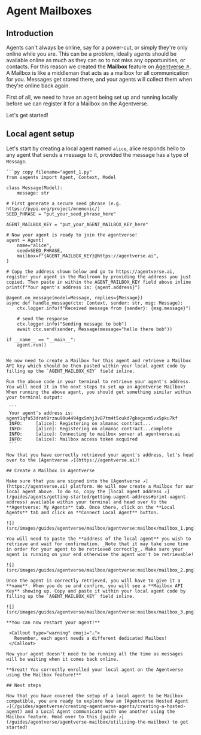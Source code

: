 
# Agent Mailboxes

## Introduction
Agents can't always be online, say for a power-cut, or simply they're only online while you are. This can be a problem, ideally agents should be available online as much as they can so to not miss any opportunities, or contacts. For this reason we created the **Mailbox** feature on [Agentverse ↗️](https://agentverse.ai). A Mailbox is like a middleman that acts as a mailbox for all communication for you.
Messages get stored there, and your agents will collect them when they're online back again.

First of all, we need to have an agent being set up and running locally before we can register it for a Mailbox on the Agentverse.

Let's get started!

## Local agent setup

Let's start by creating a local agent named `alice`, alice responds hello to any agent that sends a message to it, provided the message has a type of `Message`.

    ```py copy filename="agent_1.py"
    from uagents import Agent, Context, Model

    class Message(Model):
        message: str

    # First generate a secure seed phrase (e.g. https://pypi.org/project/mnemonic/)
    SEED_PHRASE = "put_your_seed_phrase_here"

    AGENT_MAILBOX_KEY = "put_your_AGENT_MAILBOX_KEY_here"

    # Now your agent is ready to join the agentverse!
    agent = Agent(
        name="alice",
        seed=SEED_PHRASE,
        mailbox=f"{AGENT_MAILBOX_KEY}@https://agentverse.ai",
    )

    # Copy the address shown below and go to https://agentverse.ai, register your agent in the Mailroom by providing the address you just copied. Then paste in within the AGENT_MAILBOX_KEY field above inline
    print(f"Your agent's address is: {agent.address}")

    @agent.on_message(model=Message, replies={Message})
    async def handle_message(ctx: Context, sender: str, msg: Message):
        ctx.logger.info(f"Received message from {sender}: {msg.message}")

        # send the response
        ctx.logger.info("Sending message to bob")
        await ctx.send(sender, Message(message="hello there bob"))

    if __name__ == "__main__":
        agent.run()
   ```

We now need to create a Mailbox for this agent and retrieve a Mailbox API key which should be then pasted within your local agent code by filling up the `AGENT_MAILBOX_KEY` field inline.

Run the above code in your terminal to retrieve your agent's address. You will need it in the next steps to set up an Agentverse Mailbox!
When running the above agent, you should get something similar within your terminal output:

    ```
    Your agent's address is: agent1qfa53drat8rzau90u4494gx5mhj3v87tm4t5cukd7gkegxcm5vx5pku7kf
    INFO:     [alice]: Registering on almanac contract...
    INFO:     [alice]: Registering on almanac contract...complete
    INFO:     [alice]: Connecting to mailbox server at agentverse.ai
    INFO:     [alice]: Mailbox access token acquired
    ```

Now that you have correctly retrieved your agent's address, let's head over to the [Agentverse ↗️](https://agentverse.ai)!

## Create a Mailbox in Agentverse

Make sure that you are signed into the [Agentverse ↗️](https://agentverse.ai) platform. We will now create a Mailbox for our local agent above. To do so, copy the [local agent address ↗️](/guides/agents/getting-started/getting-uagent-address#print-uagent-address) available within your terminal and head over to the **Agentverse: My Agents** tab. Once there, click on the **Local Agents** tab and click on **Connect Local Agent** button.

![](src/images/guides/agentverse/mailbox/agentverse:mailbox/mailbox_1.png)

You will need to paste the **address of the local agent** you wish to retrieve and wait for confirmation. _Note that it may take some time in order for your agent to be retrieved correctly_. Make sure your agent is running on your end otherwise the agent won't be retrievable!

![](src/images/guides/agentverse/mailbox/agentverse:mailbox/mailbox_2.png)

Once the agent is correctly retrieved, you will have to give it a **name**. When you do so and confirm, you will see a **Mailbox API Key** showing up. Copy and paste it within your local agent code by filling up the `AGENT_MAILBOX_KEY` field inline.

![](src/images/guides/agentverse/mailbox/agentverse:mailbox/mailbox_3.png)

 **You can now restart your agent!**

    <Callout type="warning" emoji="⚠️">
      Remember, each agent needs a different dedicated Mailbox!
    </Callout>

Now your agent doesn't need to be running all the time as messages will be waiting when it comes back online.

**Great! You correctly enrolled your local agent on the Agentverse using the Mailbox feature!**

## Next steps

Now that you have covered the setup of a local agent to be Mailbox compatible, you are ready to explore how an [Agentverse Hosted Agent ↗️](/guides/agentverse/creating-agentverse-agents/creating-a-hosted-agent) and a Local Agent communicate with one another using the Mailbox feature. Head over to this [guide ↗️](/guides/agentverse/agentverse-mailbox/utilising-the-mailbox) to get started!
